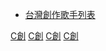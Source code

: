 * [[台灣創作歌手列表|台灣創作歌手列表]]

[[Category:各音樂類型台灣歌手|C創]]
[[Category:台灣作曲家|C創]]
[[Category:台灣作詞家|C創]]

[[Category:各國創作歌手|C創]]